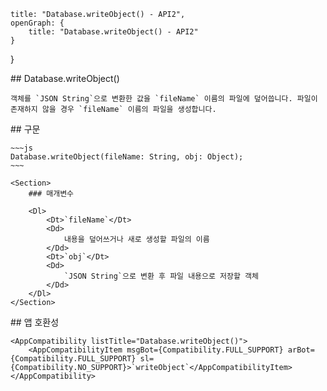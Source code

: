 
    title: "Database.writeObject() - API2",
    openGraph: {
        title: "Database.writeObject() - API2"
    }
}

<Section>
    ## Database.writeObject()

    객체를 `JSON String`으로 변환한 값을 `fileName` 이름의 파일에 덮어씁니다. 파일이 존재하지 않을 경우 `fileName` 이름의 파일을 생성합니다.
</Section>
<Section>
    ## 구문

    ~~~js
    Database.writeObject(fileName: String, obj: Object);
    ~~~

    <Section>
        ### 매개변수

        <Dl>
            <Dt>`fileName`</Dt>
            <Dd>
                내용을 덮어쓰거나 새로 생성할 파일의 이름
            </Dd>
            <Dt>`obj`</Dt>
            <Dd>
                `JSON String`으로 변환 후 파일 내용으로 저장할 객체
            </Dd>
        </Dl>
    </Section>
</Section>
<Section>
    ## 앱 호환성

    <AppCompatibility listTitle="Database.writeObject()">
        <AppCompatibilityItem msgBot={Compatibility.FULL_SUPPORT} arBot={Compatibility.FULL_SUPPORT} sl={Compatibility.NO_SUPPORT}>`writeObject`</AppCompatibilityItem>
    </AppCompatibility>
</Section>